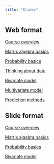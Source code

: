 ```yaml
---
title: "Slides"
---
```


::: panel-tabset
## Web format

[Course overview](overview24.qmd)

[Matrix algebra basics](matrix24.qmd)

[Probability basics](probability24.qmd)

[Thinking about data](thinkingdata24.qmd)

[Bivariate model](bivariate24.qmd)

[Multivariate model](multivariate24.qmd)

[Prediction methods](prediction24s.qmd)


## Slide format

[Course overview](overview24s.qmd)

[Matrix algebra basics](matrix24s.qmd)

[Probability basics](probability24s.qmd)

[Bivariate model](bivariate24s.qmd)


<!-- [Multivariate model](multivariate24s.html) -->
:::
